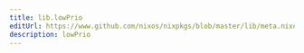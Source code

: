 ```yaml
---
title: lib.lowPrio
editUrl: https://www.github.com/nixos/nixpkgs/blob/master/lib/meta.nix#L15C28
description: lowPrio
---
```




<LinkCard
    title="Contribute Now!"
    description="API Documentation is done in our source code"
    href="https://www.github.com/nixos/nixpkgs/blob/master/lib/meta.nix#L15C28"
/>

